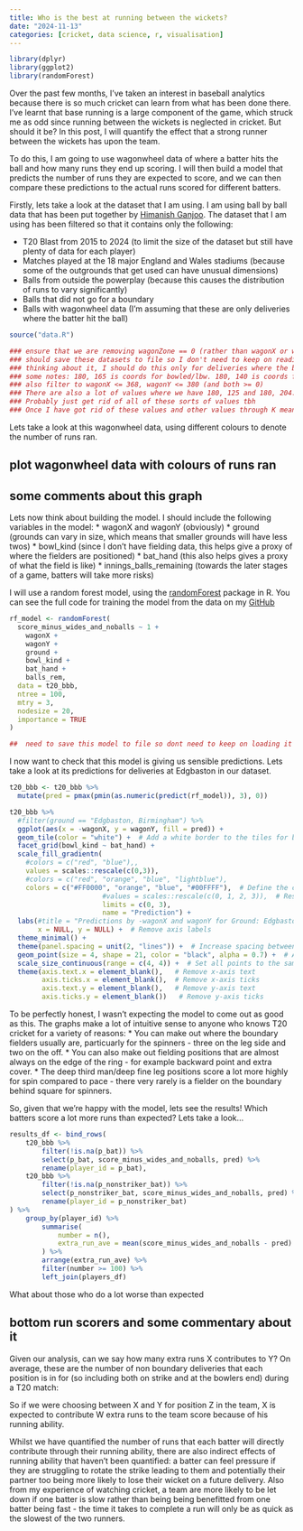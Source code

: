 ```yaml
---
title: Who is the best at running between the wickets?
date: "2024-11-13"
categories: [cricket, data science, r, visualisation]
---
```


```r
library(dplyr)
library(ggplot2)
library(randomForest)
```

Over the past few months, I've taken an interest in baseball analytics because there is so much cricket can learn from what has been done there. I've learnt that base running is a large component of the game, which struck me as odd since running between the wickets is neglected in cricket. But should it be? In this post, I will quantify the effect that a strong runner between the wickets has upon the team.

To do this, I am going to use wagonwheel data of where a batter hits the ball and how many runs they end up scoring. I will then build a model that predicts the number of runs they are expected to score, and we can then compare these predictions to the actual runs scored for different batters.

Firstly, lets take a look at the dataset that I am using. I am using ball by ball data that has been put together by [Himanish Ganjoo](https://twitter.com/hganjoo_153). The dataset that I am using has been filtered so that it contains only the following:

* T20 Blast from 2015 to 2024 (to limit the size of the dataset but still have plenty of data for each player)
* Matches played at the 18 major England and Wales stadiums (because some of the outgrounds that get used can have unusual dimensions)
* Balls from outside the powerplay (because this causes the distribution of runs to vary significantly)
* Balls that did not go for a boundary
* Balls with wagonwheel data (I'm assuming that these are only deliveries where the batter hit the ball)

```r
source("data.R")

### ensure that we are removing wagonZone == 0 (rather than wagonX or wagonY)
### should save these datasets to file so I don't need to keep on reading them in
### thinking about it, I should do this only for deliveries where the batter scored runs. Or investigate the wagonX and wagonY when they don't - most of these deliveries go straight to the keeper, and I am interested in what happens when the batter hits the ball and it goes somewhere in the field.
### some notes: 180, 165 is coords for bowled/lbw. 180, 140 is coords for caught behind. 180, 140 is misses and go to keeper. We should remove these two.
### also filter to wagonX <= 368, wagonY <= 380 (and both >= 0)
### There are also a lot of values where we have 180, 125 and 180, 204. What do these both mean? 180, 125 is also goes straight to keeper. 180, 204 is straight back to bowler
### Probably just get rid of all of these sorts of values tbh
### Once I have got rid of these values and other values through K means, I should optimize hyperparameters (in particular best tree split size)
```
Lets take a look at this wagonwheel data, using different colours to denote the number of runs ran.

## plot wagonwheel data with colours of runs ran

## some comments about this graph

Lets now think about building the model. I should include the following variables in the model:
* wagonX and wagonY (obviously)
* ground (grounds can vary in size, which means that smaller grounds will have less twos)
* bowl_kind (since I don't have fielding data, this helps give a proxy of where the fielders are positioned)
* bat_hand (this also helps gives a proxy of what the field is like)
* innings_balls_remaining (towards the later stages of a game, batters will take more risks)

I will use a random forest model, using the [randomForest](https://cran.r-project.org/web/packages/randomForest/index.html) package in R. You can see the full code for training the model from the data on my [GitHub](LINK TO MODEL TRAINING)

```r
rf_model <- randomForest(
  score_minus_wides_and_noballs ~ 1 +
    wagonX +
    wagonY +
    ground +
    bowl_kind +
    bat_hand +
    balls_rem,
  data = t20_bbb,
  ntree = 100,
  mtry = 3,
  nodesize = 20,
  importance = TRUE
)

##  need to save this model to file so dont need to keep on loading it in. Is this reproducible each time or do I need to set a seed?
```


I now want to check that this model is giving us sensible predictions. Lets take a look at its predictions for deliveries at Edgbaston in our dataset.

```r
t20_bbb <- t20_bbb %>%
  mutate(pred = pmax(pmin(as.numeric(predict(rf_model)), 3), 0))

t20_bbb %>%
  #filter(ground == "Edgbaston, Birmingham") %>%
  ggplot(aes(x = -wagonX, y = wagonY, fill = pred)) +
  geom_tile(color = "white") +  # Add a white border to the tiles for better visibility
  facet_grid(bowl_kind ~ bat_hand) + 
  scale_fill_gradientn(
    #colors = c("red", "blue"),,
    values = scales::rescale(c(0,3)),
    #colors = c("red", "orange", "blue", "lightblue"),
    colors = c("#FF0000", "orange", "blue", "#00FFFF"),  # Define the colors
                       #values = scales::rescale(c(0, 1, 2, 3)),  # Rescale values
                       limits = c(0, 3), 
                       name = "Prediction") + 
  labs(#title = "Predictions by -wagonX and wagonY for Ground: Edgbaston, Birmingham",
       x = NULL, y = NULL) +  # Remove axis labels
  theme_minimal() +
  theme(panel.spacing = unit(2, "lines")) +  # Increase spacing between facets
  geom_point(size = 4, shape = 21, color = "black", alpha = 0.7) +  # Add points with fixed size
  scale_size_continuous(range = c(4, 4)) +  # Set all points to the same size
  theme(axis.text.x = element_blank(),   # Remove x-axis text
        axis.ticks.x = element_blank(),  # Remove x-axis ticks
        axis.text.y = element_blank(),   # Remove y-axis text
        axis.ticks.y = element_blank())   # Remove y-axis ticks
```


To be perfectly honest, I wasn't expecting the model to come out as good as this. The graphs make a lot of intuitive sense to anyone who knows T20 cricket for a variety of reasons:
* You can make out where the boundary fielders usually are, particuarly for the spinners - three on the leg side and two on the off.
* You can also make out fielding positions that are almost always on the edge of the ring - for example backward point and extra cover.
* The deep third man/deep fine leg positions score a lot more highly for spin compared to pace - there very rarely is a fielder on the boundary behind square for spinners.

So, given that we're happy with the model, lets see the results! Which batters score a lot more runs than expected? Lets take a look...

```r
results_df <- bind_rows(
	t20_bbb %>%
		filter(!is.na(p_bat)) %>%
		select(p_bat, score_minus_wides_and_noballs, pred) %>%
		rename(player_id = p_bat),
	t20_bbb %>%
		filter(!is.na(p_nonstriker_bat)) %>%
		select(p_nonstriker_bat, score_minus_wides_and_noballs, pred) %>%
		rename(player_id = p_nonstriker_bat)
) %>%
	group_by(player_id) %>%
		summarise(
			number = n(),
			extra_run_ave = mean(score_minus_wides_and_noballs - pred)
		) %>%
		arrange(extra_run_ave) %>%
		filter(number >= 100) %>%
		left_join(players_df)
```

What about those who do a lot worse than expected

## bottom run scorers and some commentary about it

Given our analysis, can we say how many extra runs X contributes to Y? On average, these are the number of non boundary deliveries that each position is in for (so including both on strike and at the bowlers end) during a T20 match:

So if we were choosing between X and Y for position Z in the team, X is expected to contribute W extra runs to the team score because of his running ability.

Whilst we have quantified the number of runs that each batter will directly contribute through their running ability, there are also indirect effects of running ability that haven't been quantified: a batter can feel pressure if they are struggling to rotate the strike leading to them and potentially their partner too being more likely to lose their wicket on a future delivery. Also from my experience of watching cricket, a team are more likely to be let down if one batter is slow rather than being  being benefitted from one batter being fast - the time it takes to complete a run will only be as quick as the slowest of the two runners.
